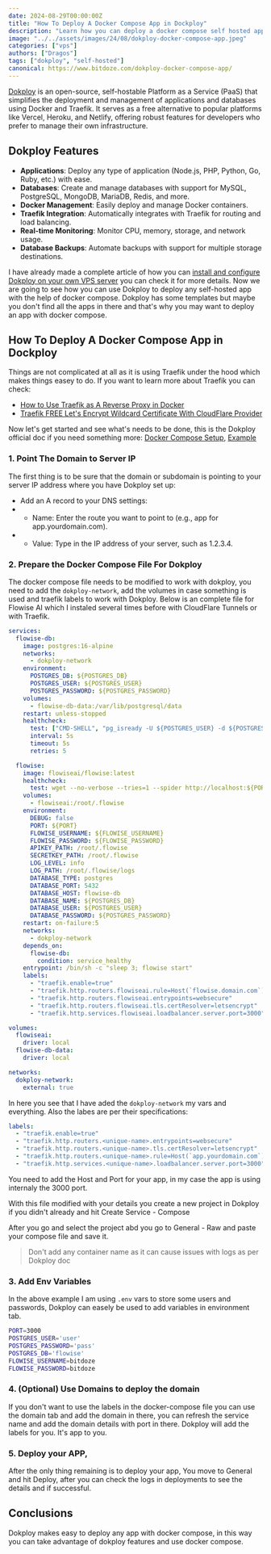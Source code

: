```yaml
---
date: 2024-08-29T00:00:00Z
title: "How To Deploy A Docker Compose App in Dockploy"
description: "Learn how you can deploy a docker compose self hosted app in dokploy and host any application you want."
image: "../../assets/images/24/08/dokploy-docker-compose-app.jpeg"
categories: ["vps"]
authors: ["Dragos"]
tags: ["dokploy", "self-hosted"]
canonical: https://www.bitdoze.com/dokploy-docker-compose-app/
---
```



[Dokploy](https://dokploy.com/) is an open-source, self-hostable Platform as a Service (PaaS) that simplifies the deployment and management of applications and databases using Docker and Traefik. It serves as a free alternative to popular platforms like Vercel, Heroku, and Netlify, offering robust features for developers who prefer to manage their own infrastructure.

## Dokploy Features

- **Applications**: Deploy any type of application (Node.js, PHP, Python, Go, Ruby, etc.) with ease.
- **Databases**: Create and manage databases with support for MySQL, PostgreSQL, MongoDB, MariaDB, Redis, and more.
- **Docker Management**: Easily deploy and manage Docker containers.
- **Traefik Integration**: Automatically integrates with Traefik for routing and load balancing.
- **Real-time Monitoring**: Monitor CPU, memory, storage, and network usage.
- **Database Backups**: Automate backups with support for multiple storage destinations.

I have already made a complete article of how you can [install and configure Dokploy on your own VPS server](https://www.bitdoze.com/dokploy-install/) you can check it for more details. Now we are going to see how you can use Dokploy to deploy any self-hosted app with the help of docker compose. Dokploy has some templates but maybe you don't find all the apps in there and that's why you may want to deploy an app with docker compose.

## How To Deploy A Docker Compose App in Dockploy

Things are not complicated at all as it is using Traefik under the hood which makes things easey to do. If you want to learn more about Traefik you can check:

- [How to Use Traefik as A Reverse Proxy in Docker](https://www.bitdoze.com/traefik-proxy-docker/)
- [Traefik FREE Let's Encrypt Wildcard Certificate With CloudFlare Provider](https://www.bitdoze.com/traefik-wildcard-certificate/)

Now let's get started and see what's needs to be done, this is the Dokploy official doc if you need something more: [Docker Compose Setup](https://docs.dokploy.com/en/docs/core/domain/docker-compose-setup), [Example](https://docs.dokploy.com/en/docs/core/docker-compose/example)

### 1. Point The Domain to Server IP

The first thing is to be sure that the domain or subdomain is pointing to your server IP address where you have Dokploy set up:

- Add an A record to your DNS settings:
- - Name: Enter the route you want to point to (e.g., app for app.yourdomain.com).
- - Value: Type in the IP address of your server, such as 1.2.3.4.

<Picture src={img1} alt="DNS A Record" />

### 2. Prepare the Docker Compose File For Dokploy

The docker compose file needs to be modified to work with dokploy, you need to add the `dokploy-network`, add the volumes in case something is used and traefik labels to work with Dokploy. Below is an complete file for Flowise AI which I instaled several times before with CloudFlare Tunnels or with Traefik.

```yml
services:
  flowise-db:
    image: postgres:16-alpine
    networks:
      - dokploy-network
    environment:
      POSTGRES_DB: ${POSTGRES_DB}
      POSTGRES_USER: ${POSTGRES_USER}
      POSTGRES_PASSWORD: ${POSTGRES_PASSWORD}
    volumes:
      - flowise-db-data:/var/lib/postgresql/data
    restart: unless-stopped
    healthcheck:
      test: ["CMD-SHELL", "pg_isready -U ${POSTGRES_USER} -d ${POSTGRES_DB}"]
      interval: 5s
      timeout: 5s
      retries: 5

  flowise:
    image: flowiseai/flowise:latest
    healthcheck:
      test: wget --no-verbose --tries=1 --spider http://localhost:${PORT}
    volumes:
      - flowiseai:/root/.flowise
    environment:
      DEBUG: false
      PORT: ${PORT}
      FLOWISE_USERNAME: ${FLOWISE_USERNAME}
      FLOWISE_PASSWORD: ${FLOWISE_PASSWORD}
      APIKEY_PATH: /root/.flowise
      SECRETKEY_PATH: /root/.flowise
      LOG_LEVEL: info
      LOG_PATH: /root/.flowise/logs
      DATABASE_TYPE: postgres
      DATABASE_PORT: 5432
      DATABASE_HOST: flowise-db
      DATABASE_NAME: ${POSTGRES_DB}
      DATABASE_USER: ${POSTGRES_USER}
      DATABASE_PASSWORD: ${POSTGRES_PASSWORD}
    restart: on-failure:5
    networks:
      - dokploy-network
    depends_on:
      flowise-db:
        condition: service_healthy
    entrypoint: /bin/sh -c "sleep 3; flowise start"
    labels:
      - "traefik.enable=true"
      - "traefik.http.routers.flowiseai.rule=Host(`flowise.domain.com`)"
      - "traefik.http.routers.flowiseai.entrypoints=websecure"
      - "traefik.http.routers.flowiseai.tls.certResolver=letsencrypt"
      - "traefik.http.services.flowiseai.loadbalancer.server.port=3000"

volumes:
  flowiseai:
    driver: local
  flowise-db-data:
    driver: local

networks:
  dokploy-network:
    external: true
```

In here you see that I have aded the `dokploy-network` my vars and everything. Also the labes are per their specifications:

```yml
labels:
  - "traefik.enable=true"
  - "traefik.http.routers.<unique-name>.entrypoints=websecure"
  - "traefik.http.routers.<unique-name>.tls.certResolver=letsencrypt"
  - "traefik.http.routers.<unique-name>.rule=Host(`app.yourdomain.com`)"
  - "traefik.http.services.<unique-name>.loadbalancer.server.port=3000"
```

You need to add the Host and Port for your app, in my case the app is using internaly the 3000 port.

With this file modified with your details you create a new project in Dokploy if you didn't already and hit Create Service - Compose

<Picture src={img2} alt="Dokploy Compose" />

After you go and select the project abd you go to General - Raw and paste your compose file and save it.

> Don't add any container name as it can cause issues with logs as per Dokploy doc

### 3. Add Env Variables

In the above example I am using `.env` vars to store some users and passwords, Dokploy can easely be used to add variables in environment tab.

```sh
PORT=3000
POSTGRES_USER='user'
POSTGRES_PASSWORD='pass'
POSTGRES_DB='flowise'
FLOWISE_USERNAME=bitdoze
FLOWISE_PASSWORD=bitdoze
```

<Picture src={img3} alt="Dokploy env" />

### 4. (Optional) Use Domains to deploy the domain

If you don't want to use the labels in the docker-compose file you can use the domain tab and add the domain in there, you can refresh the service name and add the domain details with port in there. Dokploy will add the labels for you. It's app to you.

<Picture src={img4} alt="Dokploy Domain add" />

### 5. Deploy your APP,

After the only thing remaining is to deploy your app, You move to General and hit Deploy, after you can check the logs in deployments to see the details and if successful.

## Conclusions

Dokploy makes easy to deploy any app with docker compose, in this way you can take advantage of dokploy features and use docker compose.
